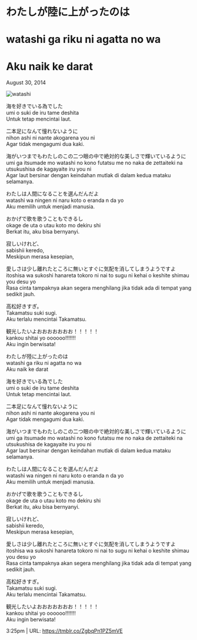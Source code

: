 # わたしが陸に上がったのは  
# watashi ga riku ni agatta no wa  
# Aku naik ke darat  

August 30, 2014

![watashi](./watashi.jpg)

海を好きでいる為でした  
umi o suki de iru tame deshita  
Untuk tetap mencintai laut.  

二本足になんて憧れないように  
nihon ashi ni nante akogarena you ni  
Agar tidak mengagumi dua kaki.  

海がいつまでもわたしのこの二つ眼の中で絶対的な美しさで輝いているように  
umi ga itsumade mo watashi no kono futatsu me no naka de zettaiteki na utsukushisa de kagayaite iru you ni  
Agar laut bersinar dengan keindahan mutlak di dalam kedua mataku selamanya.  

わたしは人間になることを選んだんだよ  
watashi wa ningen ni naru koto o eranda n da yo  
Aku memilih untuk menjadi manusia.  

おかげで歌を歌うこともできるし  
okage de uta o utau koto mo dekiru shi  
Berkat itu, aku bisa bernyanyi.  

寂しいけれど、  
sabishii keredo,  
Meskipun merasa kesepian,  

愛しさは少し離れたところに無いとすぐに気配を消してしまうようですよ  
itoshisa wa sukoshi hanareta tokoro ni nai to sugu ni kehai o keshite shimau you desu yo  
Rasa cinta tampaknya akan segera menghilang jika tidak ada di tempat yang sedikit jauh.  

高松好きすぎ。  
Takamatsu suki sugi.  
Aku terlalu mencintai Takamatsu.  

観光したいよおおおおおおお！！！！！  
kankou shitai yo oooooo!!!!!!!  
Aku ingin berwisata!  

わたしが陸に上がったのは  
watashi ga riku ni agatta no wa  
Aku naik ke darat  

海を好きでいる為でした  
umi o suki de iru tame deshita  
Untuk tetap mencintai laut.  

二本足になんて憧れないように  
nihon ashi ni nante akogarena you ni  
Agar tidak mengagumi dua kaki.  

海がいつまでもわたしのこの二つ眼の中で絶対的な美しさで輝いているように  
umi ga itsumade mo watashi no kono futatsu me no naka de zettaiteki na utsukushisa de kagayaite iru you ni  
Agar laut bersinar dengan keindahan mutlak di dalam kedua mataku selamanya.  

わたしは人間になることを選んだんだよ  
watashi wa ningen ni naru koto o eranda n da yo  
Aku memilih untuk menjadi manusia.  

おかげで歌を歌うこともできるし  
okage de uta o utau koto mo dekiru shi  
Berkat itu, aku bisa bernyanyi.  

寂しいけれど、  
sabishii keredo,  
Meskipun merasa kesepian,  

愛しさは少し離れたところに無いとすぐに気配を消してしまうようですよ  
itoshisa wa sukoshi hanareta tokoro ni nai to sugu ni kehai o keshite shimau you desu yo  
Rasa cinta tampaknya akan segera menghilang jika tidak ada di tempat yang sedikit jauh.  

高松好きすぎ。  
Takamatsu suki sugi.  
Aku terlalu mencintai Takamatsu.  

観光したいよおおおおおおお！！！！！  
kankou shitai yo oooooo!!!!!!!  
Aku ingin berwisata!  

3:25pm  |   URL: https://tmblr.co/ZgbqPn1PZ5mVE  